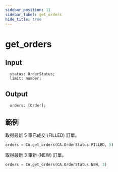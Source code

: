 ```yaml
---
sidebar_position: 11
sidebar_label: get_orders
hide_title: true
---
```



# get_orders

## Input

```
  status: OrderStatus;
  limit: number;
```

## Output

```
  orders: [Order];
```

## 範例

取得最新 5 筆已成交 (FILLED) 訂單。

```python
orders = CA.get_orders(CA.OrderStatus.FILLED, 5)
```

取得最新 3 筆新 (NEW) 訂單。

```python
orders = CA.get_orders(CA.OrderStatus.NEW, 3)
```
